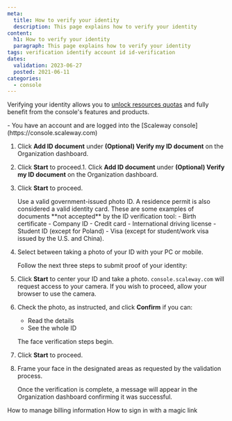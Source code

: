 ```yaml
---
meta:
  title: How to verify your identity
  description: This page explains how to verify your identity
content:
  h1: How to verify your identity
  paragraph: This page explains how to verify your identity
tags: verification identify account id id-verification 
dates:
  validation: 2023-06-27
  posted: 2021-06-11
categories:
  - console
---
```


Verifying your identity allows you to [unlock resources quotas](/console/my-account/reference-content/account-quotas/) and fully benefit from the console's features and products.

<Message type="requirement">
  - You have an account and are logged into the [Scaleway console](https://console.scaleway.com) 
</Message>

1. Click **Add ID document** under **(Optional) Verify my ID document** on the Organization dashboard.
    <Lightbox src="scaleway-add-id-document.webp" alt="" />
2. Click **Start** to proceed.1. Click **Add ID document** under **(Optional) Verify my ID document** on the Organization dashboard.
    <Lightbox src="scaleway-add-id-document.webp" alt="" />
2. Click **Start** to proceed.  <Lightbox src="scaleway-choose-country-of-issue.webp" alt="" />

    <Message type="important">
      Use a valid government-issued photo ID. A residence permit is also considered a valid identity card.
      These are some examples of documents **not accepted** by the ID verification tool:
      - Birth certificate
      - Company ID
      - Credit card
      - International driving license
      - Student ID (except for Poland)
      - Visa (except for student/work visa issued by the U.S. and China).
    </Message>
4. Select between taking a photo of your ID with your PC or mobile.

    Follow the next three steps to submit proof of your identity:
5. Click **Start** to center your ID and take a photo.
    <Message type="important">
      `console.scaleway.com` will request access to your camera. If you wish to proceed, allow your browser to use the camera.
    </Message>
6. Check the photo, as instructed, and click **Confirm** if you can:
    - Read the details
    - See the whole ID

    The face verification steps begin.
7. Click **Start** to proceed.
8. Frame your face in the designated areas as requested by the validation process.

    Once the verification is complete, a message will appear in the Organization dashboard confirming it was successful.

<Navigation title="See Also">
  <PreviousButton to="/console/my-account/how-to/manage-billing-information">How to manage billing information</PreviousButton>
  <NextButton to="/console/my-account/how-to/sign-in-with-magic-link">How to sign in with a magic link</NextButton>
</Navigation>

